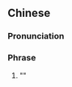 ==Chinese==
{{zh-forms|s=一国两制}}

===Pronunciation===
{{zh-pron
|m=一guóliǎngzhì
|c=jat1 gwok3 loeng5 zai3
|cat=ph
}}

===Phrase===
{{zh-phrase}}

# "{{w|One Country, Two Systems}}" {{gloss|the principle that Hong Kong and Macau can have political and economic systems distinct from Mainland China's socialism}}

{{zh-cat|Politics}}